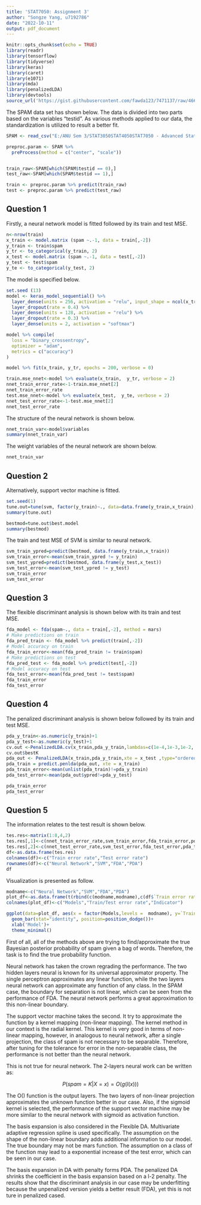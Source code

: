 ---
title: 'STAT7050: Assignment 3'
author: "Songze Yang, u7192786"
date: "2022-10-11"
output: pdf_document
---

```{r setup, include=FALSE}
knitr::opts_chunk$set(echo = TRUE)
library(readr)
library(tensorflow)
library(tidyverse)
library(keras)
library(caret)
library(e1071)
library(mda)
library(penalizedLDA)
library(devtools)
source_url('https://gist.githubusercontent.com/fawda123/7471137/raw/466c1474d0a505ff044412703516c34f1a4684a5/nnet_plot_update.r')
```

The SPAM data set has shown below. The data is divided into two parts based on the variables "testid". As various methods applied to our data, the standardization is utilized to result a better fit.

```{r results='hide'}
SPAM <- read_csv("E:/ANU Sem 3/STAT3050STAT4050STAT7050 - Advanced Statistical Learning - Sem 2 2022/A3/SPAM.csv")

preproc.param <- SPAM %>% 
  preProcess(method = c("center", "scale"))


train_raw<-SPAM[which(SPAM$testid == 0),]
test_raw<-SPAM[which(SPAM$testid == 1),]

train <- preproc.param %>% predict(train_raw)
test <- preproc.param %>% predict(test_raw)
```

## Question 1

Firstly, a neural network model is fitted followed by its train and test MSE.

```{r}
n<-nrow(train)
x_train <- model.matrix (spam ~.-1, data = train[,-2])
y_train <- train$spam
y_tr <- to_categorical(y_train, 2)
x_test <- model.matrix (spam ~.-1, data = test[,-2])
y_test <- test$spam
y_te <- to_categorical(y_test, 2)
```

The model is specified below.

```{r}
set.seed (13)
model <- keras_model_sequential() %>% 
  layer_dense(units = 256, activation = "relu", input_shape = ncol(x_train)) %>% 
  layer_dropout(rate = 0.4) %>% 
  layer_dense(units = 128, activation = "relu") %>%
  layer_dropout(rate = 0.3) %>%
  layer_dense(units = 2, activation = "softmax")

model %>% compile(
  loss = "binary_crossentropy",
  optimizer = "adam",
  metrics = c("accuracy")
)

model %>% fit(x_train, y_tr, epochs = 200, verbose = 0)
```

```{r}
train.mse_nnet<-model %>% evaluate(x_train,  y_tr, verbose = 2)
nnet_train_error_rate<-1-train.mse_nnet[2]
nnet_train_error_rate
test.mse_nnet<-model %>% evaluate(x_test,  y_te, verbose = 2)
nnet_test_error_rate<-1-test.mse_nnet[2]
nnet_test_error_rate
```

The structure of the neural network is shown below.

```{r}
nnet_train_var<-model$variables
summary(nnet_train_var)
```

The weight variables of the neural network are shown below.

```{r}
nnet_train_var
```

## Question 2

Alternatively, support vector machine is fitted.

```{r, results='hide'}
set.seed(1)
tune.out=tune(svm, factor(y_train)~., data=data.frame(y_train,x_train), kernel="radial", ranges = list(cost=c(5,6,7,8,9), gamma=c(0.01,0.02,0.03)))
summary(tune.out)
```

```{r}
bestmod=tune.out$best.model
summary(bestmod)
```

The train and test MSE of SVM is similar to neural network.

```{r}
svm_train_ypred=predict(bestmod, data.frame(y_train,x_train))
svm_train_error<-mean(svm_train_ypred != y_train)
svm_test_ypred=predict(bestmod, data.frame(y_test,x_test))
svm_test_error<-mean(svm_test_ypred != y_test)
svm_train_error
svm_test_error
```

## Question 3

The flexible discriminant analysis is shown below with its train and test MSE.

```{r}
fda_model <- fda(spam~., data = train[,-2], method = mars)
# Make predictions on train
fda_pred_train <- fda_model %>% predict(train[,-2])
# Model accuracy on train
fda_train_error<-mean(fda_pred_train != train$spam)
# Make predictions on test
fda_pred_test <- fda_model %>% predict(test[,-2])
# Model accuracy on test
fda_test_error<-mean(fda_pred_test != test$spam)
fda_train_error
fda_test_error
```


## Question 4

The penalized discriminant analysis is shown below followed by its train and test MSE.

```{r, results='hide'}
pda_y_train<-as.numeric(y_train)+1
pda_y_test<-as.numeric(y_test)+1
cv.out <-PenalizedLDA.cv(x_train,pda_y_train,lambdas=c(1e-4,1e-3,1e-2,.1,1),lambda2=.3)
cv.out$bestK
pda_out <- PenalizedLDA(x_train,pda_y_train,xte = x_test ,type="ordered",lambda=cv.out$bestlambda,K=cv.out$bestK, lambda2=.3)
pda_train = predict.penlda(pda_out, xte = x_train)
pda_train_error<-mean(unlist(pda_train)!=pda_y_train)
pda_test_error<-mean(pda_out$ypred!=pda_y_test)
```


```{r}
pda_train_error
pda_test_error
```



## Question 5

The information relates to the test result is shown below. 

```{r}
tes.res<-matrix(1:8,4,2)
tes.res[,1]<-c(nnet_train_error_rate,svm_train_error,fda_train_error,pda_train_error)
tes.res[,2]<-c(nnet_test_error_rate,svm_test_error,fda_test_error,pda_test_error)
df<-as.data.frame(tes.res)
colnames(df)<-c("Train error rate","Test error rate")
rownames(df)<-c("Neural Network","SVM","FDA","PDA")
df
```

Visualization is presented as follow.

```{r}
modname<-c("Neural Network","SVM","FDA","PDA")
plot_df<-as.data.frame(t(rbind(c(modname,modname),c(df$`Train error rate`,df$`Test error rate`),c(rep("Train",4),rep("Test",4)))))
colnames(plot_df)<-c("Models","Train/Test error rate","Indicator")

ggplot(data=plot_df, aes(x = factor(Models,levels =  modname), y=`Train/Test error rate`, fill=Indicator)) +
  geom_bar(stat="identity", position=position_dodge())+
  xlab('Model')+
  theme_minimal()
```

First of all, all of the methods above are trying to find/approximate the true Bayesian posterior probability of spam given a bag of words. Therefore, the task is to find the true probability function.

Neural network has taken the crown regrading the performance. The two hidden layers neural is known for its universal approximator property. The single perceptron approximates any linear function, while the two layers neural network can approximate any function of any class. In the SPAM case, the boundary for separation is not linear, which can be seen from the performance of FDA. The neural network performs a great approximation to this non-linear boundary.

The support vector machine takes the second. It try to approximate the function by a kernel mapping (non-linear mapping). The kernel method in our context is the radial kernel. This kernel is very good in terms of non-linear mapping, however, in analogous to neural network, after a single projection, the class of spam is not necessary to be separable. Therefore, after tuning for the tolerance for error in the non-separable class, the performance is not better than the neural network.

This is not true for neural network. The 2-layers neural work can be written as:

$$
P(spam = K|X = x) = O(g(l(x)))
$$

The O() function is the output layers. The two layers of non-linear projection approximates the unknown function better in our case. Also, if the sigmoid kernel is selected, the performance of the support vector machine may be more similar to the neural network with sigmoid as activation function.

The basis expansion is also considered in the Flexible DA. Multivariate adaptive regression spline is used specifically. The assumption on the shape of the non-linear boundary adds additional information to our model. The true boundary may not be mars function. The assumption on a class of the function may lead to a exponential increase of the test error, which can be seen in our case.

The basis expansion in DA with penalty forms PDA. The penalized DA shrinks the coefficient in the basis expansion based on a l-2 penalty. The results show that the discriminant analysis in our case may be underfitting because the unpenalized version yields a better result (FDA), yet this is not ture in penalized cased.